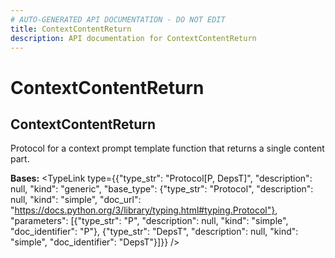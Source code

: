 ```yaml
---
# AUTO-GENERATED API DOCUMENTATION - DO NOT EDIT
title: ContextContentReturn
description: API documentation for ContextContentReturn
---
```


# ContextContentReturn

## <ApiType type="Class" path="prompt_templates/decorator/ContextContentReturn" symbolName="ContextContentReturn" /> ContextContentReturn

Protocol for a context prompt template function that returns a single content part.

**Bases:** 
<TypeLink type={{"type_str": "Protocol[P, DepsT]", "description": null, "kind": "generic", "base_type": {"type_str": "Protocol", "description": null, "kind": "simple", "doc_url": "https://docs.python.org/3/library/typing.html#typing.Protocol"}, "parameters": [{"type_str": "P", "description": null, "kind": "simple", "doc_identifier": "P"}, {"type_str": "DepsT", "description": null, "kind": "simple", "doc_identifier": "DepsT"}]}} />

